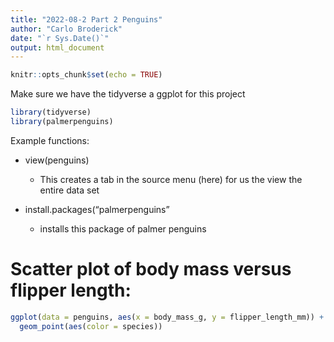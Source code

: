 ```yaml
---
title: "2022-08-2 Part 2 Penguins"
author: "Carlo Broderick"
date: "`r Sys.Date()`"
output: html_document
---
```


```r
knitr::opts_chunk$set(echo = TRUE)
```

Make sure we have the tidyverse a ggplot for this project

```r
library(tidyverse)
library(palmerpenguins)

```

Example functions:

-   view(penguins)

    -   This creates a tab in the source menu (here) for us the view the entire data set

-   install.packages("palmerpenguins"

    -   installs this package of palmer penguins

# Scatter plot of body mass versus flipper length:

```r
ggplot(data = penguins, aes(x = body_mass_g, y = flipper_length_mm)) + 
  geom_point(aes(color = species))


```
